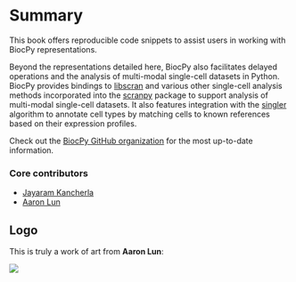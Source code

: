 # Summary

This book offers reproducible code snippets to assist users in working with BiocPy representations. 

Beyond the representations detailed here, BiocPy also facilitates delayed operations and the analysis of multi-modal single-cell datasets in Python. BiocPy provides bindings to [libscran](https://github.com/LTLA/libscran) and various other single-cell analysis methods incorporated into the [scranpy](https://github.com/BiocPy/scranpy) package to support analysis of multi-modal single-cell datasets. It also features integration with the [singler](https://github.com/BiocPy/singler) algorithm to annotate cell types by matching cells to known references based on their expression profiles.

Check out the [BiocPy GitHub organization](https://github.com/BiocPy) for the most up-to-date information.

### Core contributors

- [Jayaram Kancherla](https://github.com/jkanche)
- [Aaron Lun](https://github.com/LTLA)

## Logo

This is truly a work of art from **Aaron Lun**:

![](https://raw.githubusercontent.com/BiocPy/.github/main/logo/full.png)


